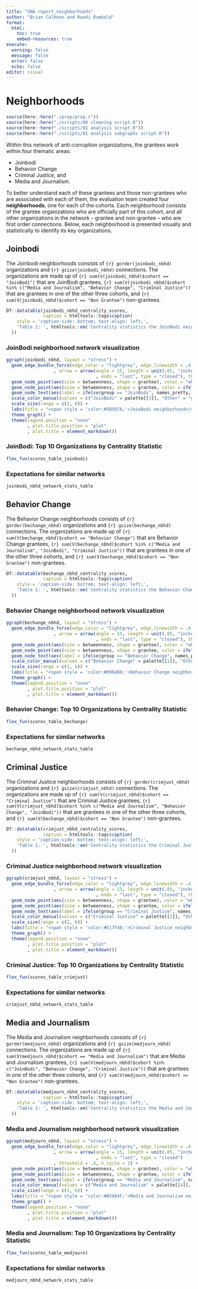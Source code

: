 ```yaml
---
title: "SNA report_neighborhoods"
author: "Brian Calhoon and Randi Rumbold"
format:
  html:
    toc: true
    embed-resources: true
execute: 
  warning: false
  message: false
  error: false
  echo: false
editor: visual
---
```


# Neighborhoods

```r
source(here::here("./prep/prep.r"))
source(here::here("./scripts/00 cleaning script.R"))
source(here::here("./scripts/01 analysis script.R"))
source(here::here("./scripts/01 analysis subgraphs script.R"))

```

Within this network of anti-corruption organizations, the grantees work within four thematic areas:

-   Joinbodi
-   Behavior Change
-   Criminal Justice, and
-   Media and Journalism.

To better understand each of these grantees and those non-grantees who are associated with each of them, the evaluation team created four **neighborhoods**, one for each of the cohorts. Each neighborhood consists of the grantee organizations who are officially part of this cohort, and all other organizations in the network -- grantee and non-grantee -- who are first order connections. Below, each neighborhood is presented visually and statistically to identify its key organizations.

## Joinbodi

The Joinbodi neighborhoods consists of `{r} gorder(joinbodi_nbhd)` organizations and `{r} gsize(joinbodi_nbhd)` connections. The organizations are made up of `{r} sum(V(joinbodi_nbhd)$cohort == "JoinBodi")` that are JoinBodi grantees, `{r} sum(V(joinbodi_nbhd)$cohort %in% c("Media and Journalism", "Behavior Change", "Criminal Justice"))` that are grantees in one of the other three cohorts, and `{r} sum(V(joinbodi_nbhd)$cohort == "Non Grantee")` non-grantees.

```r
DT::datatable(joinbodi_nbhd_centrality_scores,
              caption = htmltools::tags$caption(
    style = 'caption-side: bottom; text-align: left;',
    'Table 1: ', htmltools::em('Centrality statistics the JoinBodi neighborhood.')
  ))

```

### JoinBodi neighborhood network visualization

```r
ggraph(joinbodi_nbhd, layout = "stress") +
  geom_edge_bundle_force(edge_color = "lightgrey", edge_linewidth = .4, alpha = .8
                  , arrow = arrow(angle = 15, length = unit(.05, "inches")
                                  , ends = "last", type = "closed"), threshold = .4, n_cycle = 2) +
  geom_node_point(aes(size = betweenness, shape = grantee), color = "white")+
  geom_node_point(aes(size = betweenness, shape = grantee, color = ifelse(group == "JoinBodi", "JoinBodi", "Other")), alpha = .8)+
  geom_node_text(aes(label = ifelse(group == "JoinBodi", names_pretty, NA)), size = 3, repel = TRUE) +
  scale_color_manual(values = c("JoinBodi" = palette[[3]], "Other" = "grey")) +
  scale_size(range = c(2, 6)) +
  labs(title = "<span style = 'color:#5B507A;'>JoinBodi neighborhood</span>")+
  theme_graph() +
  theme(legend.position = "none"
        , plot.title.position = "plot"
        , plot.title = element_markdown())

```

### JoinBodi: Top 10 Organizations by Centrality Statistic

```r

flex_fun(scores_table_joinbodi)

```

### Expectations for similar networks

```r

joinbodi_nbhd_network_stats_table


```

## Behavior Change

The Behavior Change neighborhoods consists of `{r} gorder(bechange_nbhd)` organizations and `{r} gsize(bechange_nbhd)` connections. The organizations are made up of `{r} sum(V(bechange_nbhd)$cohort == "Behavior Change")` that are Behavior Change grantees, `{r} sum(V(bechange_nbhd)$cohort %in% c("Media and Journalism", "JoinBodi", "Criminal Justice"))` that are grantees in one of the other three cohorts, and `{r} sum(V(bechange_nbhd)$cohort == "Non Grantee")` non-grantees.

```r
DT::datatable(bechange_nbhd_centrality_scores,
              caption = htmltools::tags$caption(
    style = 'caption-side: bottom; text-align: left;',
    'Table 1: ', htmltools::em('Centrality statistics the Behavior Change neighborhood.')
  ))

```

### Behavior Change neighborhood network visualization

```r
ggraph(bechange_nbhd, layout = "stress") +
  geom_edge_bundle_force(edge_color = "lightgrey", edge_linewidth = .4, alpha = .8
                  , arrow = arrow(angle = 15, length = unit(.05, "inches")
                                  , ends = "last", type = "closed"), threshold = .4, n_cycle = 2) +
  geom_node_point(aes(size = betweenness, shape = grantee), color = "white")+
  geom_node_point(aes(size = betweenness, shape = grantee, color = ifelse(group == "Behavior Change", "Behavior Change", "Other")), alpha = .8)+
  geom_node_text(aes(label = ifelse(group == "Behavior Change", names_pretty, NA)), size = 3, repel = TRUE) +
  scale_color_manual(values = c("Behavior Change" = palette[[1]], "Other" = "grey")) +
  scale_size(range = c(1, 6)) +
  labs(title = "<span style = 'color:#0964B0;'>Behavior Change neighborhood</span>")+
  theme_graph() +
  theme(legend.position = "none"
        , plot.title.position = "plot"
        , plot.title = element_markdown())

```

### Behavior Change: Top 10 Organizations by Centrality Statistic

```r

flex_fun(scores_table_bechange)

```

### Expectations for similar networks

```r

bechange_nbhd_network_stats_table


```

## Criminal Justice

The Criminal Justice neighborhoods consists of `{r} gorder(crimjust_nbhd)` organizations and `{r} gsize(crimjust_nbhd)` connections. The organizations are made up of `{r} sum(V(crimjust_nbhd)$cohort == "Criminal Justice")` that are Criminal Justice grantees, `{r} sum(V(crimjust_nbhd)$cohort %in% c("Media and Journalism", "Behavior Change", "JoinBodi"))` that are grantees in one of the other three cohorts, and `{r} sum(V(bechange_nbhd)$cohort == "Non Grantee")` non-grantees.

```r
DT::datatable(crimjust_nbhd_centrality_scores,
              caption = htmltools::tags$caption(
    style = 'caption-side: bottom; text-align: left;',
    'Table 1: ', htmltools::em('Centrality statistics the Criminal Justice neighborhood.')
  ))

```

### Criminal Justice neighborhood network visualization

```r
ggraph(crimjust_nbhd, layout = "stress") +
  geom_edge_bundle_force(edge_color = "lightgrey", edge_linewidth = .4, alpha = .8
                  , arrow = arrow(angle = 15, length = unit(.05, "inches")
                                  , ends = "last", type = "closed"), threshold = .4, n_cycle = 2) +
  geom_node_point(aes(size = betweenness, shape = grantee), color = "white")+
  geom_node_point(aes(size = betweenness, shape = grantee, color = ifelse(group == "Criminal Justice", "Criminal Justice", "Other")), alpha = .8)+
  geom_node_text(aes(label = ifelse(group == "Criminal Justice", names_pretty, NA)), size = 3, repel = TRUE) +
  scale_color_manual(values = c("Criminal Justice" = palette[[2]], "Other" = "grey")) +
  scale_size(range = c(2, 6)) +
  labs(title = "<span style = 'color:#E17F48;'>Criminal Justice neighborhood</span>")+
  theme_graph() +
  theme(legend.position = "none"
        , plot.title.position = "plot"
        , plot.title = element_markdown())

```

### Criminal Justice: Top 10 Organizations by Centrality Statistic

```r

flex_fun(scores_table_crimjust)

```

### Expectations for similar networks

```r

crimjust_nbhd_network_stats_table


```

## Media and Journalism

The Media and Journalism neighborhoods consists of `{r} gorder(medjourn_nbhd)` organizations and `{r} gsize(medjourn_nbhd)` connections. The organizations are made up of `{r} sum(V(medjourn_nbhd)$cohort == "Media and Journalism")` that are Media and Journalism grantees, `{r} sum(V(medjourn_nbhd)$cohort %in% c("JoinBodi", "Behavior Change", "Criminal Justice"))` that are grantees in one of the other three cohorts, and `{r} sum(V(medjourn_nbhd)$cohort == "Non Grantee")` non-grantees.

```r
DT::datatable(medjourn_nbhd_centrality_scores,
              caption = htmltools::tags$caption(
    style = 'caption-side: bottom; text-align: left;',
    'Table 1: ', htmltools::em('Centrality statistics the Media and Journalism neighborhood.')
  ))

```

### Media and Journalism neighborhood network visualization

```r
ggraph(medjourn_nbhd, layout = "stress") +
  geom_edge_bundle_force(edge_color = "lightgrey", edge_linewidth = .4, alpha = .8
                  , arrow = arrow(angle = 15, length = unit(.05, "inches")
                                  , ends = "last", type = "closed")
                  , threshold = .4, n_cycle = 2) +
  geom_node_point(aes(size = betweenness, shape = grantee), color = "white")+
  geom_node_point(aes(size = betweenness, shape = grantee, color = ifelse(group == "Media and Journalism", "Media and Journalism", "Other")), alpha = .8)+
  geom_node_text(aes(label = ifelse(group == "Media and Journalism", names_pretty, NA)), size = 3, repel = TRUE) +
  scale_color_manual(values = c("Media and Journalism" = palette[[4]], "Other" = "grey")) +
  scale_size(range = c(1, 6)) +
  labs(title = "<span style = 'color:#B5984F;'>Media and Journalism neighborhood</span>")+
  theme_graph() +
  theme(legend.position = "none"
        , plot.title.position = "plot"
        , plot.title = element_markdown())
```

### Media and Journalism: Top 10 Organizations by Centrality Statistic

```r

flex_fun(scores_table_medjourn)

```

### Expectations for similar networks

```r

medjourn_nbhd_network_stats_table


```
